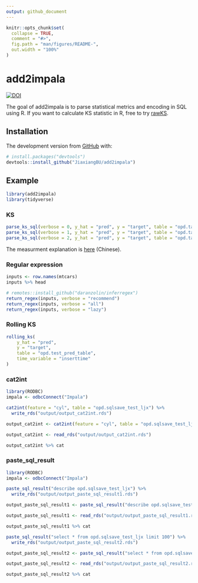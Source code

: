 ```yaml
---
output: github_document
---
```


<!-- README.md is generated from README.Rmd. Please edit that file -->

```r
knitr::opts_chunk$set(
  collapse = TRUE,
  comment = "#>",
  fig.path = "man/figures/README-",
  out.width = "100%"
)
```
# add2impala

<!-- badges: start -->
[![DOI](https://zenodo.org/badge/195213708.svg)](https://zenodo.org/badge/latestdoi/195213708)
<!-- badges: end -->

The goal of add2impala is to parse statistical metrics and encoding in SQL using R.
If you want to calculate KS statistic in R, free to try [rawKS](https://github.com/JiaxiangBU/rawKS).

## Installation

The development version from [GitHub](https://github.com/) with:

``` r
# install.packages("devtools")
devtools::install_github("JiaxiangBU/add2impala")
```
## Example

```r
library(add2impala)
library(tidyverse)
```

### KS

```r
parse_ks_sql(verbose = 0, y_hat = "pred", y = "target", table = "opd.table")
parse_ks_sql(verbose = 1, y_hat = "pred", y = "target", table = "opd.table")
parse_ks_sql(verbose = 2, y_hat = "pred", y = "target", table = "opd.table")
```

The measurment explanation is 
[here](https://jiaxiangbu.github.io/learn_roc/ks_learning_notes.html#ks)
(Chinese).

### Regular expression

```r
inputs <- row.names(mtcars)
inputs %>% head
```

```r
# remotes::install_github("daranzolin/inferregex")
return_regex(inputs, verbose = "recommend")
return_regex(inputs, verbose = "all")
return_regex(inputs, verbose = "lazy")
```

### Rolling KS

```r
rolling_ks(
    y_hat = "pred",
    y = "target",
    table = "opd.test_pred_table",
    time_variable = "inserttime"
)
```



### cat2int

```r
library(RODBC)
impala <- odbcConnect("Impala")
```

```r
cat2int(feature = "cyl", table = "opd.sqlsave_test_ljx") %>%
  write_rds("output/output_cat2int.rds")
```

```r
output_cat2int <- cat2int(feature = "cyl", table = "opd.sqlsave_test_ljx")
```

```r
output_cat2int <- read_rds("output/output_cat2int.rds")
```

```r
output_cat2int %>% cat
```

### paste_sql_result

```r
library(RODBC)
impala <- odbcConnect("Impala")
```


```r
paste_sql_result("describe opd.sqlsave_test_ljx") %>%
  write_rds("output/output_paste_sql_result1.rds")
```

```r
output_paste_sql_result1 <- paste_sql_result("describe opd.sqlsave_test_ljx")
```

```r
output_paste_sql_result1 <- read_rds("output/output_paste_sql_result1.rds")
```

```r
output_paste_sql_result1 %>% cat
```

```r
paste_sql_result("select * from opd.sqlsave_test_ljx limit 100") %>%
  write_rds("output/output_paste_sql_result2.rds")
```

```r
output_paste_sql_result2 <- paste_sql_result("select * from opd.sqlsave_test_ljx limit 100")
```

```r
output_paste_sql_result2 <- read_rds("output/output_paste_sql_result2.rds")
```

```r
output_paste_sql_result2 %>% cat
```

